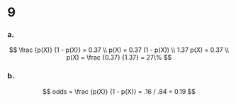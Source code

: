 9
========================================================

### a.

$$
\frac {p(X)} {1 - p(X)} = 0.37
\\
p(X) = 0.37 (1 - p(X))
\\
1.37 p(X) = 0.37
\\
p(X) = \frac {0.37} {1.37} = 27\%
$$

### b.
$$
odds = \frac {p(X)} {1 - p(X)} = .16 / .84 = 0.19
$$